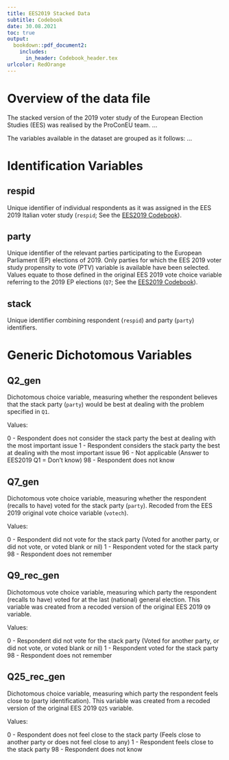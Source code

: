 ```yaml
---
title: EES2019 Stacked Data 
subtitle: Codebook 
date: 30.08.2021 
toc: true
output: 
  bookdown::pdf_document2:
    includes:
      in_header: Codebook_header.tex
urlcolor: RedOrange
---
```



# Overview of the data file {-}

The stacked version of the 2019 voter study of the European Election Studies (EES) was realised by the 
ProConEU team. ...

The variables available in the dataset are grouped as it follows: ...


# Identification Variables {-}

## respid {-}
Unique identifier of individual respondents as it was assigned in the EES 2019 Italian voter study 
(`respid`; See the [EES2019 Codebook](https://dbk.gesis.org/dbksearch/download.asp?id=67448)).

## party {-}
Unique identifier of the relevant parties participating to the European Parliament (EP) elections of 
2019. Only parties for which the EES 2019 voter study propensity to vote (PTV) variable is available 
have been selected. Values equate to those defined in the original EES 2019 vote choice variable 
referring to the 2019 EP elections 
(`Q7`; See the [EES2019 Codebook](https://dbk.gesis.org/dbksearch/download.asp?id=67448)). 

## stack {-} 
Unique identifier combining respondent (`respid`) and party (`party`) identifiers. 

# Generic Dichotomous Variables {-}

## Q2_gen {-}
Dichotomous choice variable, measuring whether the respondent believes that the stack 
party (`party`) would be best at dealing with the problem specified in `Q1`. 

Values: 

0 - Respondent does not consider the stack party the best at dealing with the most important issue
1 - Respondent considers the stack party the best at dealing with the most important issue
96 - Not applicable (Answer to EES2019 Q1 = Don't know)
98 - Respondent does not know 

## Q7_gen {-}
Dichotomous vote choice variable, measuring whether the respondent (recalls to have) voted for the stack 
party (`party`). Recoded from the EES 2019 original vote choice variable (`votech`).

Values:

0 - Respondent did not vote for the stack party (Voted for another party, or did not vote, or voted blank or nil)
1 - Respondent voted for the stack party 
98 - Respondent does not remember

## Q9_rec_gen {-}
Dichotomous vote choice variable, measuring which party the respondent (recalls to have) voted for at the last (national) general 
election. This variable was created from a recoded version of the original EES 2019 `Q9` variable.

Values:

0 - Respondent did not vote for the stack party (Voted for another party, or did not vote, or voted blank or nil)
1 - Respondent voted for the stack party 
98 - Respondent does not remember

## Q25_rec_gen {-}
Dichotomous choice variable, measuring which party the respondent feels close to (party identification).
This variable was created from a recoded version of the original EES 2019 `Q25` variable.

Values:

0 - Respondent does not feel close to the stack party (Feels close to another party or does not feel close to any)
1 - Respondent feels close to the stack party 
98 - Respondent does not know
